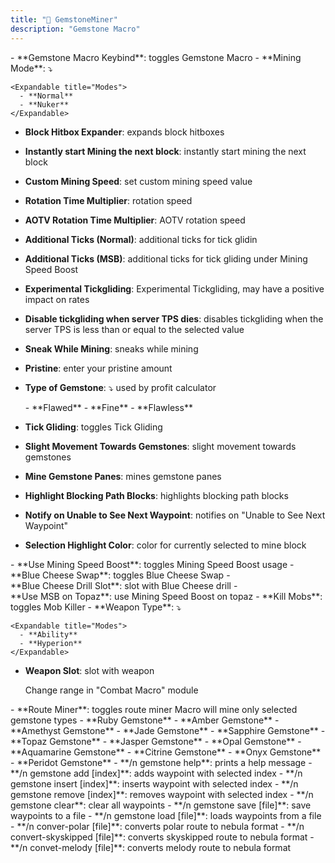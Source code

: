 ```yaml
---
title: "💎 GemstoneMiner"
description: "Gemstone Macro"
---
```


<Accordion title="General" icon="pickaxe" iconType="solid">
  - **Gemstone Macro Keybind**: toggles Gemstone Macro
  - **Mining Mode**: ⤵

    <Expandable title="Modes">
      - **Normal**
      - **Nuker**
    </Expandable>
  - **Block Hitbox Expander**: expands block hitboxes
  - **Instantly start Mining the next block**: instantly start mining the next block
  - **Custom Mining Speed**: set custom mining speed value
  - **Rotation Time Multiplier**: rotation speed
  - **AOTV Rotation Time Multiplier**: AOTV rotation speed
  - **Additional Ticks (Normal)**: additional ticks for tick glidin
  - **Additional Ticks (MSB)**: additional ticks for tick gliding under Mining Speed Boost
  - **Experimental Tickgliding**: Experimental Tickgliding, may have a positive impact on rates
  - **Disable tickgliding when server TPS dies**: disables tickgliding when the server TPS is less than or equal to the selected value
  - **Sneak While Mining**: sneaks while mining
  - **Pristine**: enter your pristine amount
  - **Type of Gemstone**: ⤵ used by profit calculator

    <Expandable title="Type">
      - **Flawed**
      - **Fine**
      - **Flawless**
    </Expandable>
  - **Tick Gliding**: toggles Tick Gliding
  - **Slight Movement Towards Gemstones**: slight movement towards gemstones
  - **Mine Gemstone Panes**: mines gemstone panes 
  - **Highlight Blocking Path Blocks**: highlights blocking path blocks
  - **Notify on Unable to See Next Waypoint**: notifies on "Unable to See Next Waypoint"
  - **Selection Highlight Color**: color for currently selected to mine block
</Accordion>

<Accordion title="Mining Speed Boost" icon="sparkles">
  - **Use Mining Speed Boost**: toggles Mining Speed Boost usage
  - **Blue Cheese Swap**: toggles Blue Cheese Swap
  - **Blue Cheese Drill Slot**: slot with Blue Cheese drill
  - **Use MSB on Topaz**: use Mining Speed Boost on topaz
</Accordion>

<Accordion title="Mob Killer" icon="swords" iconType="solid">
  - **Kill Mobs**: toggles Mob Killer
  - **Weapon Type**: ⤵

    <Expandable title="Modes">
      - **Ability**
      - **Hyperion**
    </Expandable>
  - **Weapon Slot**: slot with weapon

    <Info>
      Change range in "Combat Macro" module
    </Info>
</Accordion>

<Accordion title="Route Miner" icon="sparkles">
  - **Route Miner**: toggles route miner
</Accordion>

<Accordion title="Gemstone Type" icon="diamond" iconType="solid">
  <Info>
    Macro will mine only selected gemstone types
  </Info>
  - **Ruby Gemstone**
  - **Amber Gemstone**
  - **Amethyst Gemstone**
  - **Jade Gemstone**
  - **Sapphire Gemstone**
  - **Topaz Gemstone**
  - **Jasper Gemstone**
  - **Opal Gemstone**
  - **Aquamarine Gemstone**
  - **Citrine Gemstone**
  - **Onyx Gemstone**
  - **Peridot Gemstone**
</Accordion>

<Accordion title="Commands" icon="sparkles">
  - **/n gemstone help**: prints a help message
  - **/n gemstone add [index]**: adds waypoint with selected index
  - **/n gemstone insert [index]**: inserts waypoint with selected index
  - **/n gemstone remove [index]**: removes waypoint with selected index
  - **/n gemstone clear**: clear all waypoints
  - **/n gemstone save [file]**: save waypoints to a file
  - **/n gemstone load [file]**: loads waypoints from a file
  - **/n conver-polar [file]**: converts polar route to nebula format
  - **/n convert-skyskipped [file]**: converts skyskipped route to nebula format
  - **/n convet-melody [file]**: converts melody route to nebula format
</Accordion>